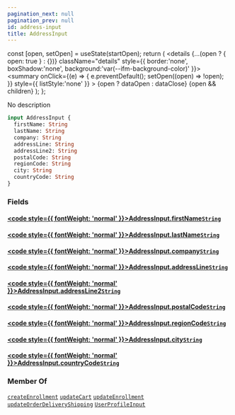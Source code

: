 ```yaml
---
pagination_next: null
pagination_prev: null
id: address-input
title: AddressInput
---
```









  const [open, setOpen] = useState(startOpen);
  return (
    <details {...(open ? { open: true } : {})} className="details" style={{ border:'none', boxShadow:'none', background:'var(--ifm-background-color)' }}>
      <summary
        onClick={(e) => {
          e.preventDefault();
          setOpen((open) => !open);
        }}
        style={{ listStyle:'none' }}
      >
      {open ? dataOpen : dataClose}
      </summary>
      {open && children}
    </details>
  );
};








No description


```graphql
input AddressInput {
  firstName: String
  lastName: String
  company: String
  addressLine: String
  addressLine2: String
  postalCode: String
  regionCode: String
  city: String
  countryCode: String
}
```




### Fields

#### [<code style={{ fontWeight: 'normal' }}>AddressInput.<b>firstName</b></code>](#)<Bullet />[`String`](/schema/types/scalars/string.mdx) <Badge class="badge badge--secondary" text="scalar"/> 



#### [<code style={{ fontWeight: 'normal' }}>AddressInput.<b>lastName</b></code>](#)<Bullet />[`String`](/schema/types/scalars/string.mdx) <Badge class="badge badge--secondary" text="scalar"/> 



#### [<code style={{ fontWeight: 'normal' }}>AddressInput.<b>company</b></code>](#)<Bullet />[`String`](/schema/types/scalars/string.mdx) <Badge class="badge badge--secondary" text="scalar"/> 



#### [<code style={{ fontWeight: 'normal' }}>AddressInput.<b>addressLine</b></code>](#)<Bullet />[`String`](/schema/types/scalars/string.mdx) <Badge class="badge badge--secondary" text="scalar"/> 



#### [<code style={{ fontWeight: 'normal' }}>AddressInput.<b>addressLine2</b></code>](#)<Bullet />[`String`](/schema/types/scalars/string.mdx) <Badge class="badge badge--secondary" text="scalar"/> 



#### [<code style={{ fontWeight: 'normal' }}>AddressInput.<b>postalCode</b></code>](#)<Bullet />[`String`](/schema/types/scalars/string.mdx) <Badge class="badge badge--secondary" text="scalar"/> 



#### [<code style={{ fontWeight: 'normal' }}>AddressInput.<b>regionCode</b></code>](#)<Bullet />[`String`](/schema/types/scalars/string.mdx) <Badge class="badge badge--secondary" text="scalar"/> 



#### [<code style={{ fontWeight: 'normal' }}>AddressInput.<b>city</b></code>](#)<Bullet />[`String`](/schema/types/scalars/string.mdx) <Badge class="badge badge--secondary" text="scalar"/> 



#### [<code style={{ fontWeight: 'normal' }}>AddressInput.<b>countryCode</b></code>](#)<Bullet />[`String`](/schema/types/scalars/string.mdx) <Badge class="badge badge--secondary" text="scalar"/> 







### Member Of

[`createEnrollment`](/schema/operations/mutations/create-enrollment.mdx)  <Badge class="badge badge--secondary" text="mutation"/><Bullet />[`updateCart`](/schema/operations/mutations/update-cart.mdx)  <Badge class="badge badge--secondary" text="mutation"/><Bullet />[`updateEnrollment`](/schema/operations/mutations/update-enrollment.mdx)  <Badge class="badge badge--secondary" text="mutation"/><Bullet />[`updateOrderDeliveryShipping`](/schema/operations/mutations/update-order-delivery-shipping.mdx)  <Badge class="badge badge--secondary" text="mutation"/><Bullet />[`UserProfileInput`](/schema/types/inputs/user-profile-input.mdx)  <Badge class="badge badge--secondary" text="input"/>

